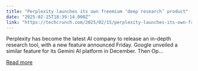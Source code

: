 ```yaml
---
title: "Perplexity launches its own freemium ‘deep research’ product"
date: "2025-02-15T18:39:14.000Z"
link: "https://techcrunch.com/2025/02/15/perplexity-launches-its-own-freemium-deep-research-product/"
---
```


Perplexity has become the latest AI company to release an in-depth research tool, with a new feature announced Friday. Google unveiled a similar feature for its Gemini AI platform in December. Then Op...

[Read more](https://techcrunch.com/2025/02/15/perplexity-launches-its-own-freemium-deep-research-product/)

